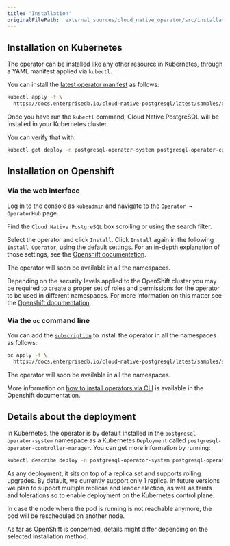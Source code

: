 ```yaml
---
title: 'Installation'
originalFilePath: 'external_sources/cloud_native_operator/src/installation.md'
---
```



## Installation on Kubernetes

The operator can be installed like any other resource in Kubernetes,
through a YAML manifest applied via `kubectl`.

You can install the [latest operator manifest](samples/postgresql-operator-0.8.0.yaml)
as follows:

```sh
kubectl apply -f \
  https://docs.enterprisedb.io/cloud-native-postgresql/latest/samples/postgresql-operator-0.8.0.yaml
```

Once you have run the `kubectl` command, Cloud Native PostgreSQL will be installed in your Kubernetes cluster.

You can verify that with:

```sh
kubectl get deploy -n postgresql-operator-system postgresql-operator-controller-manager
```

## Installation on Openshift

### Via the web interface

Log in to the console as `kubeadmin` and navigate to the  `Operator → OperatorHub` page.

Find the `Cloud Native PostgreSQL` box scrolling or using the search filter.

Select the operator and click `Install`. Click `Install` again in the following
`Install Operator`, using the default settings. For an in-depth explanation of
those settings, see the [Openshift documentation](https://docs.openshift.com/container-platform/4.6/operators/admin/olm-adding-operators-to-cluster.html#olm-installing-from-operatorhub-using-web-console_olm-adding-operators-to-a-cluster).

The operator will soon be available in all the namespaces.

Depending on the security levels applied to the OpenShift cluster you may be
required to create a proper set of roles and permissions for the operator to
be used in different namespaces.
For more information on this matter see the
[Openshift documentation](https://docs.openshift.com/container-platform/4.6/operators/understanding/olm/olm-understanding-operatorgroups.html).

### Via the `oc` command line

You can add the [`subscription`](samples/subscription.yaml) to install the operator in all the namespaces
as follows:

```sh
oc apply -f \
  https://docs.enterprisedb.io/cloud-native-postgresql/latest/samples/subscription.yaml
```

The operator will soon be available in all the namespaces.

More information on
[how to install operators via CLI](https://docs.openshift.com/container-platform/4.6/operators/admin/olm-adding-operators-to-cluster.html#olm-installing-operator-from-operatorhub-using-cli_olm-adding-operators-to-a-cluster)
is available in the Openshift documentation.

## Details about the deployment

In Kubernetes, the operator is by default installed in the `postgresql-operator-system` namespace as a Kubernetes
`Deployment` called `postgresql-operator-controller-manager`. You can get more information by running:

```sh
kubectl describe deploy -n postgresql-operator-system postgresql-operator-controller-manager
```

As any deployment, it sits on top of a replica set and supports rolling upgrades.
By default, we currently support only 1 replica. In future versions we plan to
support multiple replicas and leader election, as well as taints and tolerations
so to enable deployment on the Kubernetes control plane.

In case the node where the pod is running is not reachable anymore,
the pod will be rescheduled on another node.

As far as OpenShift is concerned, details might differ depending on the
selected installation method.
